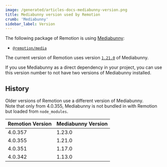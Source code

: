 ```yaml
---
image: /generated/articles-docs-mediabunny-version.png
title: Mediabunny version used by Remotion
crumb: 'Mediabunny'
sidebar_label: Version
---
```


The following package of Remotion is using [Mediabunny](https://mediabunny.dev):

- [`@remotion/media`](/docs/media)

The current version of Remotion uses version [`1.21.0`](https://github.com/Vanilagy/mediabunny/releases/tag/v1.21.0) of Mediabunny.

If you use Mediabunny as a direct dependency in your project, you can use this version number to not have two versions of Mediabunny installed.

## History

Older versions of Remotion use a different version of Mediabunny.  
Note that only from 4.0.355, Mediabunny is not bundled in with Remotion but loaded from `node_modules`.

| Remotion Version | Mediabunny Version |
| ---------------- | ------------------ |
| 4.0.357          | 1.23.0             |
| 4.0.355          | 1.21.0             |
| 4.0.351          | 1.17.0             |
| 4.0.342          | 1.13.0             |
